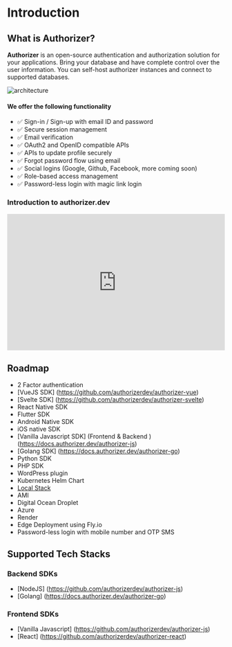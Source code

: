 # Introduction

## What is Authorizer?

**Authorizer** is an open-source authentication and authorization solution for your applications. Bring your database and have complete control over the user information. You can self-host authorizer instances and connect to supported databases.

<img src="/images/authorizer-arch.png" alt="architecture" />

#### We offer the following functionality

- ✅ Sign-in / Sign-up with email ID and password
- ✅ Secure session management
- ✅ Email verification
- ✅ OAuth2 and OpenID compatible APIs
- ✅ APIs to update profile securely
- ✅ Forgot password flow using email
- ✅ Social logins (Google, Github, Facebook, more coming soon)
- ✅ Role-based access management
- ✅ Password-less login with magic link login

### Introduction to authorizer.dev

<div>
  <iframe
    width="100%"
    height="315"
    src="https://www.youtube.com/embed/DFgo0TuA4c8"
    title="YouTube video player"
    frameBorder="0"
    allow="accelerometer; autoplay; clipboard-write; encrypted-media; gyroscope; picture-in-picture"
    allowFullScreen
    style={{ marginTop: 8 }}
  ></iframe>
</div>

## Roadmap

- 2 Factor authentication
- [VueJS SDK] (https://github.com/authorizerdev/authorizer-vue)
- [Svelte SDK] (https://github.com/authorizerdev/authorizer-svelte)
- React Native SDK
- Flutter SDK
- Android Native SDK
- iOS native SDK
- [Vanilla Javascript SDK] (Frontend & Backend ) (https://docs.authorizer.dev/authorizer-js)
- [Golang SDK] (https://docs.authorizer.dev/authorizer-go)
- Python SDK
- PHP SDK
- WordPress plugin
- Kubernetes Helm Chart
- [Local Stack](https://github.com/localstack/localstack)
- AMI
- Digital Ocean Droplet
- Azure
- Render
- Edge Deployment using Fly.io
- Password-less login with mobile number and OTP SMS

## Supported Tech Stacks

### Backend SDKs

- [NodeJS] (https://github.com/authorizerdev/authorizer-js)
- [Golang] (https://docs.authorizer.dev/authorizer-go)

### Frontend SDKs

- [Vanilla Javascript] (https://github.com/authorizerdev/authorizer-js)
- [React] (https://github.com/authorizerdev/authorizer-react)

